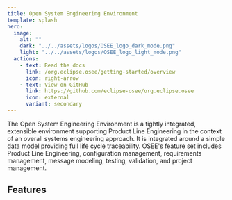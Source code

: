 ```yaml
---
title: Open System Engineering Environment
template: splash
hero:
  image:
    alt: ""
    dark: "../../assets/logos/OSEE_logo_dark_mode.png"
    light: "../../assets/logos/OSEE_logo_light_mode.png"
  actions:
    - text: Read the docs
      link: /org.eclipse.osee/getting-started/overview
      icon: right-arrow
    - text: View on GitHub
      link: https://github.com/eclipse-osee/org.eclipse.osee
      icon: external
      variant: secondary
---
```



The Open System Engineering Environment is a tightly integrated,
extensible environment supporting Product Line Engineering in the
context of an overall systems engineering approach. It is
integrated around a simple data model providing
full life cycle traceability. OSEE's feature set includes Product
Line Engineering, configuration management, requirements
management, message modeling, testing, validation, and project management.

## Features

<CardGrid>
  <LinkCard
    title="MIM"
    href="/org.eclipse.osee/messaging/mim-overview"
    description="The Message Interface Modeler (MIM) allows for easy, consistent management of messaging ICDs for communication between real-time systems."
  />
  <LinkCard
    title="BAT"
    href="/org.eclipse.osee/bat/bat-overview"
    description="The Block Applicability Tool (BAT) processes files containing feature/configuration tags, and returns the files sanitized for a specific configuration."
  />
</CardGrid>
